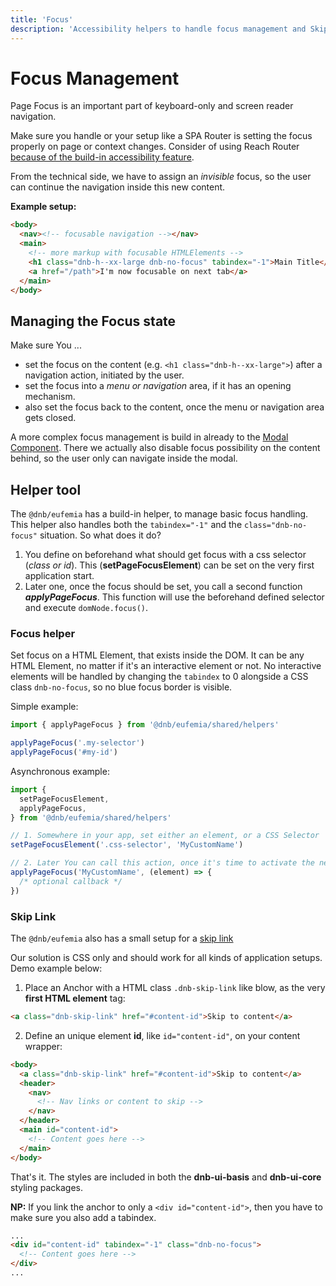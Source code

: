 ```yaml
---
title: 'Focus'
description: 'Accessibility helpers to handle focus management and Skip Link usage.'
---
```



# Focus Management

Page Focus is an important part of keyboard-only and screen reader navigation.

Make sure you handle or your setup like a SPA Router is setting the focus properly on page or context changes. Consider of using Reach Router [because of the build-in accessibility feature](https://reach.tech/router/accessibility).

From the technical side, we have to assign an _invisible_ focus, so the user can continue the navigation inside this new content.

**Example setup:**

```html
<body>
  <nav><!-- focusable navigation --></nav>
  <main>
    <!-- more markup with focusable HTMLElements -->
    <h1 class="dnb-h--xx-large dnb-no-focus" tabindex="-1">Main Title</h1>
    <a href="/path">I'm now focusable on next tab</a>
  </main>
</body>
```

## Managing the Focus state

Make sure You ...

- set the focus on the content (e.g. `<h1 class="dnb-h--xx-large">`) after a navigation action, initiated by the user.
- set the focus into a _menu or navigation_ area, if it has an opening mechanism.
- also set the focus back to the content, once the menu or navigation area gets closed.

A more complex focus management is build in already to the [Modal Component](/uilib/components/modal). There we actually also disable focus possibility on the content behind, so the user only can navigate inside the modal.

## Helper tool

The `@dnb/eufemia` has a build-in helper, to manage basic focus handling.
This helper also handles both the `tabindex="-1"` and the `class="dnb-no-focus"` situation. So what does it do?

1. You define on beforehand what should get focus with a css selector (_class or id_). This (**setPageFocusElement**) can be set on the very first application start.
1. Later one, once the focus should be set, you call a second function **_applyPageFocus_**. This function will use the beforehand defined selector and execute `domNode.focus()`.

### Focus helper

Set focus on a HTML Element, that exists inside the DOM. It can be any HTML Element, no matter if it's an interactive element or not. No interactive elements will be handled by changing the `tabindex` to 0 alongside a CSS class `dnb-no-focus`, so no blue focus border is visible.

Simple example:

```js
import { applyPageFocus } from '@dnb/eufemia/shared/helpers'

applyPageFocus('.my-selector')
applyPageFocus('#my-id')
```

Asynchronous example:

```js
import {
  setPageFocusElement,
  applyPageFocus,
} from '@dnb/eufemia/shared/helpers'

// 1. Somewhere in your app, set either an element, or a CSS Selector
setPageFocusElement('.css-selector', 'MyCustomName')

// 2. Later You can call this action, once it's time to activate the new focus state
applyPageFocus('MyCustomName', (element) => {
  /* optional callback */
})
```

### Skip Link

The `@dnb/eufemia` also has a small setup for a [skip link](https://www.w3.org/TR/WCAG20-TECHS/G1.html)

Our solution is CSS only and should work for all kinds of application setups. Demo example below:

<SkipLinkExample />

1. Place an Anchor with a HTML class `.dnb-skip-link` like blow, as the very **first HTML element** tag:

```html
<a class="dnb-skip-link" href="#content-id">Skip to content</a>
```

2. Define an unique element **id**, like `id="content-id"`, on your content wrapper:

```html
<body>
  <a class="dnb-skip-link" href="#content-id">Skip to content</a>
  <header>
    <nav>
      <!-- Nav links or content to skip -->
    </nav>
  </header>
  <main id="content-id">
    <!-- Content goes here -->
  </main>
</body>
```

That's it. The styles are included in both the **dnb-ui-basis** and **dnb-ui-core** styling packages.

**NP:** If you link the anchor to only a `<div id="content-id">`, then you have to make sure you also add a tabindex.

```html
...
<div id="content-id" tabindex="-1" class="dnb-no-focus">
  <!-- Content goes here -->
</div>
...
```
